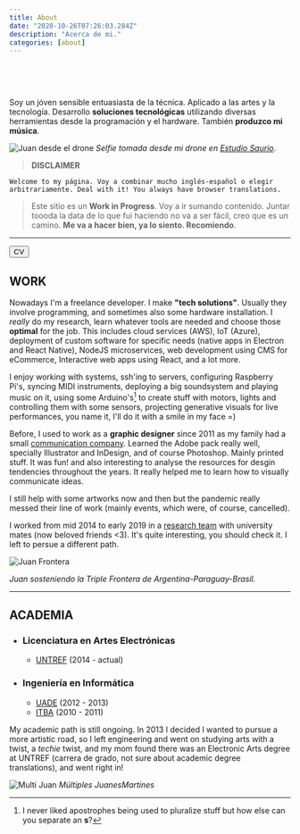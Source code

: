 ```yaml
---
title: About
date: "2020-10-26T07:26:03.284Z"
description: "Acerca de mi."
categories: [about]
---
```


&nbsp;
&nbsp;


<br />

Soy un jóven sensible entuasiasta de la técnica. Aplicado a las artes y la tecnología. Desarrollo **soluciones tecnológicas** utilizando diversas herramientas desde la programación y el hardware. También **produzco mi música**.

![Juan desde el drone][foto dron]
*Selfie tomada desde mi drone en [Estudio Saurio](https://www.instagram.com/sauriogram/)*.

> **DISCLAIMER** 

`Welcome to my página. Voy a combinar mucho inglés-español o elegir arbitrariamente. Deal with it! You always have browser translations.`

> Este sitio es un **Work in Progress**. Voy a ir sumando contenido. Juntar toooda la data de lo que fui haciendo no va a ser fácil, creo que es un camino. **Me va a hacer bien, ya lo siento. Recomiendo**.


---

<a href="https://www.dropbox.com/s/v19hfilbidy23j9/cvjuanmartinendev-2020.pdf?dl=0" target="_blank">
  <button className="bg-red-600 hover:bg-red-700 text-white font-bold py-2 px-4 rounded my-5 float-right">CV</button>
</a>

## WORK

Nowadays I'm a freelance developer. I make **"tech solutions"**. Usually they involve programming, and sometimes also some hardware installation. I *really* do my research, learn whatever tools are needed and choose those **optimal** for the job. This includes cloud services (AWS), IoT (Azure), deployment of custom software for specific needs (native apps in Electron and React Native), NodeJS microservices, web development using CMS for eCommerce, Interactive web apps using React, and a lot more.

I enjoy working with systems, ssh'ing to servers, configuring Raspberry Pi's, syncing MIDI instruments, deploying a big soundsystem and playing music on it, using some Arduino's[^1] to create stuff with motors, lights and controlling them with some sensors, projecting generative visuals for live performances, you name it, I'll do it with a smile in my face =)

Before, I used to work as a **graphic designer** since 2011 as my family had a small [communication company](https://www.landgraphic.com). Learned the Adobe pack really well, specially Illustrator and InDesign, and of course Photoshop. Mainly printed stuff. It was fun! and also interesting to analyse the resources for desgin tendencies throughout the years. It really helped me to learn how to visually communicate ideas.

I still help with some artworks now and then but the pandemic really messed their line of work (mainly events, which were, of course, cancelled).

I worked from mid 2014 to early 2019 in a [research team](https://www.intercambiostransorganicos.org) with university mates (now beloved friends <3). It's quite interesting, you should check it. I left to persue a different path.

![Juan Frontera][foto frontera]

*Juan sosteniendo la Triple Frontera de Argentina-Paraguay-Brasil.*

---
## ACADEMIA
- ### Licenciatura en Artes Electrónicas
  - [UNTREF](http://untref.edu.ar/) (2014 - actual)

- ### Ingeniería en Informática
  - [UADE](http://uade.edu.ar/) (2012 - 2013)
  - [ITBA](http://itba.edu.ar/) (2010 - 2011)

My academic path is still ongoing. In 2013 I decided I wanted to pursue a more artistic road, so I left engineering and went on studying arts with a twist, a *techie* twist, and my mom found there was an Electronic Arts degree at UNTREF (carrera de grado, not sure about academic degree translations), and went right in!


![Multi Juan][foto multijuan]
*Múltiples JuanesMartines*



[^1]: I never liked apostrophes being used to pluralize stuff but how else can you separate an **s**?

[foto dron]: ./juandrone.jpg "Juan desde el drone"

[foto frontera]: ./juanfrontera.jpg "Juan en la triple frontera"

[foto multijuan]: ./multijuan.jpg "multi juan"
